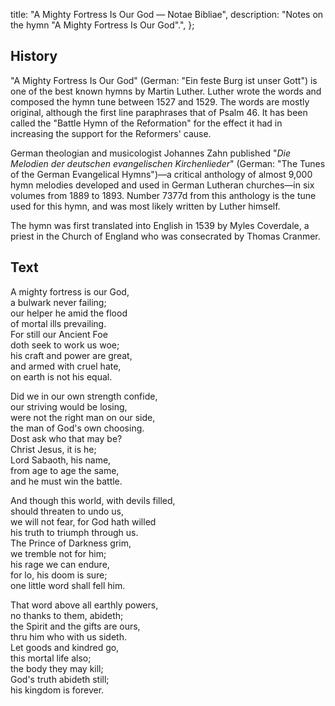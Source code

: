   title: "A Mighty Fortress Is Our God — Notae Bibliae",
  description: "Notes on the hymn \"A Mighty Fortress Is Our God\".",
};

<Initial text="A Mighty Fortress Is Our God" />

## History

"A Mighty Fortress Is Our God" (German: "Ein feste Burg ist unser Gott") is one of the best known hymns by Martin Luther. Luther wrote the words and composed the hymn tune between 1527 and 1529. The words are mostly original, although the first line paraphrases that of Psalm 46. It has been called the "Battle Hymn of the Reformation" for the effect it had in increasing the support for the Reformers' cause.

German theologian and musicologist Johannes Zahn published "*Die Melodien der deutschen evangelischen Kirchenlieder*" (German: "The Tunes of the German Evangelical Hymns")—a critical anthology of almost 9,000 hymn melodies developed and used in German Lutheran churches—in six volumes from 1889 to 1893. Number 7377d from this anthology is the tune used for this hymn, and was most likely written by Luther himself.

The hymn was first translated into English in 1539 by Myles Coverdale, a priest in the Church of England who was consecrated by Thomas Cranmer.

## Text

A mighty fortress is our God,<br/>
a bulwark never failing;<br/>
our helper he amid the flood<br/>
of mortal ills prevailing.<br/>
For still our Ancient Foe<br/>
doth seek to work us woe;<br/>
his craft and power are great,<br/>
and armed with cruel hate,<br/>
on earth is not his equal.

Did we in our own strength confide,<br/>
our striving would be losing,<br/>
were not the right man on our side,<br/>
the man of God's own choosing.<br/>
Dost ask who that may be?<br/>
Christ Jesus, it is he;<br/>
Lord Sabaoth, his name,<br/>
from age to age the same,<br/>
and he must win the battle.

And though this world, with devils filled,<br/>
should threaten to undo us,<br/>
we will not fear, for God hath willed<br/>
his truth to triumph through us.<br/>
The Prince of Darkness grim,<br/>
we tremble not for him;<br/>
his rage we can endure,<br/>
for lo, his doom is sure;<br/>
one little word shall fell him.

That word above all earthly powers,<br/>
no thanks to them, abideth;<br/>
the Spirit and the gifts are ours,<br/>
thru him who with us sideth.<br/>
Let goods and kindred go,<br/>
this mortal life also;<br/>
the body they may kill;<br/>
God's truth abideth still;<br/>
his kingdom is forever.
